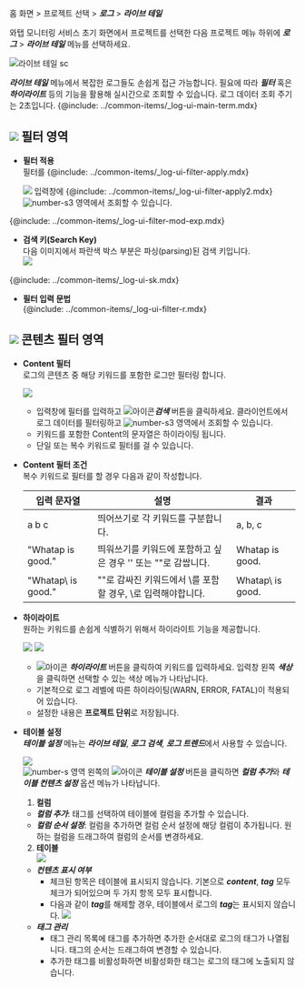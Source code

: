 홈 화면 > 프로젝트 선택 > ***로그*** > ***라이브 테일***

와탭 모니터링 서비스 초기 화면에서 프로젝트를 선택한 다음 프로젝트 메뉴 하위에 ***로그*** > ***라이브 테일*** 메뉴를 선택하세요.
 
![라이브 테일 sc](/img/log-live-tail.png)

***라이브 테일*** 메뉴에서 복잡한 로그들도 손쉽게 접근 가능합니다. 필요에 따라 ***필터*** 혹은 ***하이라이트*** 등의 기능을 활용해 실시간으로 조회할 수 있습니다. 로그 데이터 조회 주기는 2초입니다. {@include: ../common-items/_log-ui-main-term.mdx}

## ![](/img/number-01.png) 필터 영역

* **필터 적용**   
    필터를 {@include: ../common-items/_log-ui-filter-apply.mdx}
    
    ![](https://img.whatap.io/media/images/livetail_003_filter.png)
    입력창에 {@include: ../common-items/_log-ui-filter-apply2.mdx} ![number-s3](/img/number-03.png) 영역에서 조회할 수 있습니다.

{@include: ../common-items/_log-ui-filter-mod-exp.mdx} 

* **검색 키(Search Key)**  
    다음 이미지에서 파란색 박스 부분은 파싱(parsing)된 검색 키입니다.  
    ![](https://img.whatap.io/media/images/livetail_007_parsed_key.png)  

{@include: ../common-items/_log-ui-sk.mdx}

* **필터 입력 문법**  
{@include: ../common-items/_log-ui-filter-r.mdx}  

## ![](/img/number-02.png) 콘텐츠 필터 영역

* **Content 필터**  
    로그의 콘텐츠 중 해당 키워드를 포함한 로그만 필터링 합니다. 

    ![](https://img.whatap.io/media/images/livetail_008_contents_filter.png)
    * 입력창에 필터를 입력하고 ![아이콘](/img/ic-search.svg)***검색*** 버튼을 클릭하세요. 클라이언트에서 로그 데이터를 필터링하고 ![number-s3](/img/number-03.png) 영역에서 조회할 수 있습니다. 
    * 키워드를 포함한 Content의 문자열은 하이라이팅 됩니다.
    * 단일 또는 복수 키워드로 필터를 걸 수 있습니다.

<!-- whatap is good~whatap is the best -->
* **Content 필터 조건**  
    복수 키워드로 필터를 할 경우 다음과 같이 작성합니다.

    |입력 문자열|설명|결과|
    |----|----|----|
    |a b c|띄어쓰기로 각 키워드를 구분합니다.|a, b, c|
    |"Whatap is good."|띄워쓰기를 키워드에 포함하고 싶은 경우 '' 또는 ""로 감쌉니다.|Whatap is good.|
    |"Whatap\\ is good."|""로 감싸진 키워드에서 \를 포함할 경우, \\로 입력해야합니다.|Whatap\ is good.|

* **하이라이트**  
    원하는 키워드를 손쉽게 식별하기 위해서 하이라이트 기능을 제공합니다.

    ![](https://img.whatap.io/media/images/livetail_011_contents_highlight.png)
    ![](https://img.whatap.io/media/images/livetail_012_contents_highlight_color.png)
    * ![아이콘](/img/ic-highlight.svg) ***하이라이트*** 버튼을 클릭하여 키워드를 입력하세요. 입력창 왼쪽 ***색상***을 클릭하면 선택할 수 있는 색상 메뉴가 나타납니다. 
    * 기본적으로 로그 레벨에 따른 하이라이팅(<span class='logwr'>WARN</span>, <span class='loger'>ERROR</span>, <span class='logft'>FATAL</span>)이 적용되어 있습니다.   
    * 설정한 내용은 **프로젝트 단위**로 저장됩니다.  

* **테이블 설정**  
    ***테이블 설정*** 메뉴는 ***라이브 테일***, ***로그 검색***, ***로그 트렌드***에서 사용할 수 있습니다. 
    
    ![](https://img.whatap.io/media/images/livetail_013_table_options.png)  
    ![number-s](/img/number-02.png) 영역 왼쪽의 ![아이콘](/img/ic-setting.svg) ***테이블 설정*** 버튼을 클릭하면 ***컬럼 추가***와 ***테이블 컨텐츠 설정*** 옵션 메뉴가 나타납니다. 

    1. **컬럼** 
    * ***컬럼 추가***: 태그를 선택하여 테이블에 컬럼을 추가할 수 있습니다.
    * ***컬럼 순서 설정***: 컬럼을 추가하면 컬럼 순서 설정에 해당 컬럼이 추가됩니다. 원하는 컬럼을 드래그하여 컬럼의 순서를 변경하세요.

    2. **테이블**  
    ![](https://img.whatap.io/media/images/livetail_016_table_visibility.png)
    * ***컨텐츠 표시 여부***
        * 체크된 항목은 테이블에 표시되지 않습니다. 기본으로 ***content***, ***tag*** 모두 체크가 되어있으며 두 가지 항목 모두 표시합니다.
        * 다음과 같이 ***tag***를 해제할 경우, 테이블에서 로그의 ***tag***는 표시되지 않습니다.
        ![](https://img.whatap.io/media/images/livetail_017_table_column_visible.png)
    * ***태그 관리***
        * 태그 관리 목록에 태그를 추가하면 추가한 순서대로 로그의 태그가 나열됩니다. 태그의 순서는 드래그하여 변경할 수 있습니다.
        * 추가한 태그를 비활성화하면 비활성화한 태그는 로그의 태그에 노출되지 않습니다.